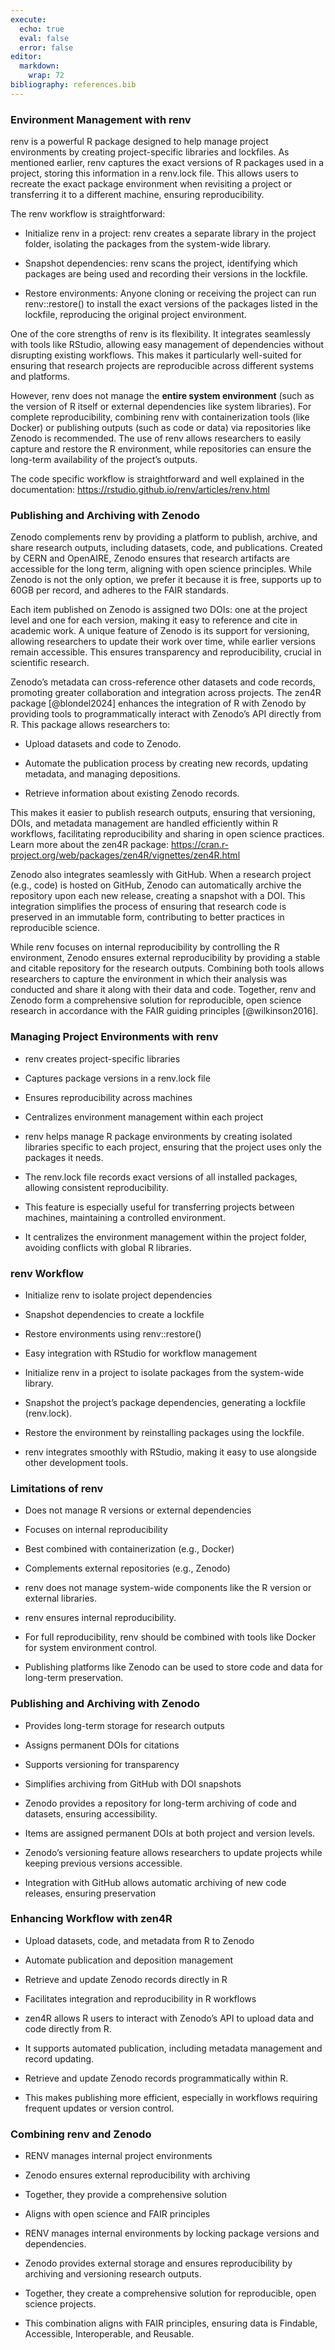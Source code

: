 ```yaml
---
execute:
  echo: true
  eval: false
  error: false
editor: 
  markdown: 
    wrap: 72
bibliography: references.bib
---
```


<!-- Web content -->

::: {.content-hidden when-format="revealjs"}
### Environment Management with renv

renv is a powerful R package designed to help manage project
environments by creating project-specific libraries and lockfiles. As
mentioned earlier, renv captures the exact versions of R packages used
in a project, storing this information in a renv.lock file. This allows
users to recreate the exact package environment when revisiting a
project or transferring it to a different machine, ensuring
reproducibility.

The renv workflow is straightforward:

-   Initialize renv in a project: renv creates a separate library in the
    project folder, isolating the packages from the system-wide library.

-   Snapshot dependencies: renv scans the project, identifying which
    packages are being used and recording their versions in the
    lockfile.

-   Restore environments: Anyone cloning or receiving the project can
    run renv::restore() to install the exact versions of the packages
    listed in the lockfile, reproducing the original project
    environment.

One of the core strengths of renv is its flexibility. It integrates
seamlessly with tools like RStudio, allowing easy management of
dependencies without disrupting existing workflows. This makes it
particularly well-suited for ensuring that research projects are
reproducible across different systems and platforms.

However, renv does not manage the **entire system environment** (such as
the version of R itself or external dependencies like system libraries).
For complete reproducibility, combining renv with containerization tools
(like Docker) or publishing outputs (such as code or data) via
repositories like Zenodo is recommended. The use of renv allows
researchers to easily capture and restore the R environment, while
repositories can ensure the long-term availability of the project’s
outputs.

The code specific workflow is straightforward and well explained in the
documentation: <https://rstudio.github.io/renv/articles/renv.html>

### Publishing and Archiving with Zenodo

Zenodo complements renv by providing a platform to publish, archive, and
share research outputs, including datasets, code, and publications.
Created by CERN and OpenAIRE, Zenodo ensures that research artifacts are
accessible for the long term, aligning with open science principles.
While Zenodo is not the only option, we prefer it because it is free,
supports up to 60GB per record, and adheres to the FAIR standards.

Each item published on Zenodo is assigned two DOIs: one at the project
level and one for each version, making it easy to reference and cite in
academic work. A unique feature of Zenodo is its support for versioning,
allowing researchers to update their work over time, while earlier
versions remain accessible. This ensures transparency and
reproducibility, crucial in scientific research.

Zenodo’s metadata can cross-reference other datasets and code records,
promoting greater collaboration and integration across projects. The
zen4R package [@blondel2024] enhances the integration of R with Zenodo
by providing tools to programmatically interact with Zenodo’s API
directly from R. This package allows researchers to:

-   Upload datasets and code to Zenodo.

-   Automate the publication process by creating new records, updating
    metadata, and managing depositions.

-   Retrieve information about existing Zenodo records.

This makes it easier to publish research outputs, ensuring that
versioning, DOIs, and metadata management are handled efficiently within
R workflows, facilitating reproducibility and sharing in open science
practices. Learn more about the zen4R package:
<https://cran.r-project.org/web/packages/zen4R/vignettes/zen4R.html>

Zenodo also integrates seamlessly with GitHub. When a research project
(e.g., code) is hosted on GitHub, Zenodo can automatically archive the
repository upon each new release, creating a snapshot with a DOI. This
integration simplifies the process of ensuring that research code is
preserved in an immutable form, contributing to better practices in
reproducible science.

While renv focuses on internal reproducibility by controlling the R
environment, Zenodo ensures external reproducibility by providing a
stable and citable repository for the research outputs. Combining both
tools allows researchers to capture the environment in which their
analysis was conducted and share it along with their data and code.
Together, renv and Zenodo form a comprehensive solution for
reproducible, open science research in accordance with the FAIR guiding
principles [@wilkinson2016].
:::

<!-- Presentation content -->

::: {.content-visible when-format="revealjs"}
### Managing Project Environments with renv

-   renv creates project-specific libraries

-   Captures package versions in a renv.lock file

-   Ensures reproducibility across machines

-   Centralizes environment management within each project

::: notes
-   renv helps manage R package environments by creating isolated
    libraries specific to each project, ensuring that the project uses
    only the packages it needs.

-   The renv.lock file records exact versions of all installed packages,
    allowing consistent reproducibility.

-   This feature is especially useful for transferring projects between
    machines, maintaining a controlled environment.

-   It centralizes the environment management within the project folder,
    avoiding conflicts with global R libraries.
:::

### renv Workflow

-   Initialize renv to isolate project dependencies

-   Snapshot dependencies to create a lockfile

-   Restore environments using renv::restore()

-   Easy integration with RStudio for workflow management

::: notes
-   Initialize renv in a project to isolate packages from the
    system-wide library.

-   Snapshot the project’s package dependencies, generating a lockfile
    (renv.lock).

-   Restore the environment by reinstalling packages using the lockfile.

-   renv integrates smoothly with RStudio, making it easy to use
    alongside other development tools.
:::

### Limitations of renv

-   Does not manage R versions or external dependencies

-   Focuses on internal reproducibility

-   Best combined with containerization (e.g., Docker)

-   Complements external repositories (e.g., Zenodo)

::: notes
-   renv does not manage system-wide components like the R version or
    external libraries.

-   renv ensures internal reproducibility.

-   For full reproducibility, renv should be combined with tools like
    Docker for system environment control.

-   Publishing platforms like Zenodo can be used to store code and data
    for long-term preservation.
:::

### Publishing and Archiving with Zenodo

-   Provides long-term storage for research outputs

-   Assigns permanent DOIs for citations

-   Supports versioning for transparency

-   Simplifies archiving from GitHub with DOI snapshots

::: notes
-   Zenodo provides a repository for long-term archiving of code and datasets, ensuring accessibility.

-   Items are assigned permanent DOIs at both project and version levels.

-   Zenodo’s versioning feature allows researchers to update projects
    while keeping previous versions accessible.

-   Integration with GitHub allows automatic archiving of new code
    releases, ensuring preservation
:::

### Enhancing Workflow with zen4R

-   Upload datasets, code, and metadata from R to Zenodo

-   Automate publication and deposition management

-   Retrieve and update Zenodo records directly in R

-   Facilitates integration and reproducibility in R workflows

::: notes
-   zen4R allows R users to interact with Zenodo’s API to upload data
    and code directly from R.

-   It supports automated publication, including metadata management and
    record updating.

-   Retrieve and update Zenodo records programmatically within R.

-   This makes publishing more efficient, especially in workflows
    requiring frequent updates or version control.
:::

### Combining renv and Zenodo

-   RENV manages internal project environments

-   Zenodo ensures external reproducibility with archiving

-   Together, they provide a comprehensive solution

-   Aligns with open science and FAIR principles

::: notes
-   RENV manages internal environments by locking package versions and
    dependencies.

-   Zenodo provides external storage and ensures reproducibility by
    archiving and versioning research outputs.

-   Together, they create a comprehensive solution for reproducible,
    open science projects.

-   This combination aligns with FAIR principles, ensuring data is
    Findable, Accessible, Interoperable, and Reusable.
:::
:::
